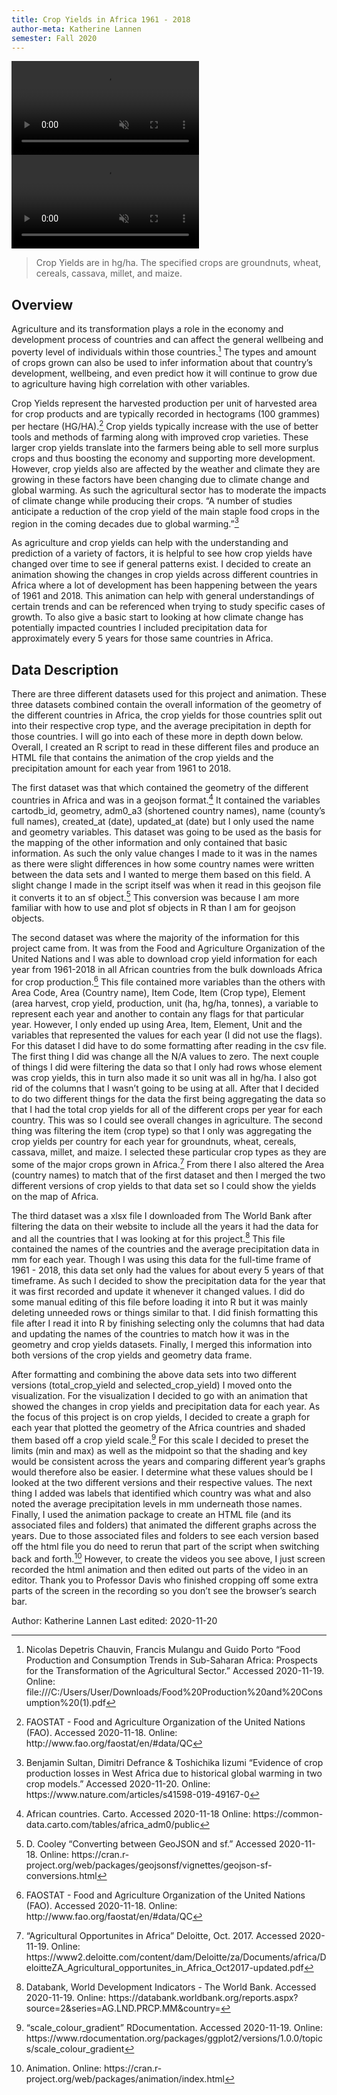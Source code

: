 ```yaml
---
title: Crop Yields in Africa 1961 - 2018
author-meta: Katherine Lannen
semester: Fall 2020
---
```


<!-- VIDEO ON LOOP: see styles.css for formatting -->
<div class="video-wrapper">
  <video class="video-4x4mw" controls preload="true" autoplay loop muted>
    <source src="https://drdavis.space/teaching/ds/sdd/media/2020/11/total_crop_yields_africa.mp4" type="video/mp4" >
  </video>
  <video class="video-4x4mw" controls preload="true" autoplay loop muted>
    <source src="https://drdavis.space/teaching/ds/sdd/media/2020/11/specified_crop_yields_africa.mp4" type="video/mp4" >
  </video>
</div>

> Crop Yields are in hg/ha. The specified crops are groundnuts, wheat, cereals, cassava, millet, and maize.

## Overview
Agriculture and its transformation plays a role in the economy and development process of countries and can affect the general wellbeing and poverty level of individuals
within those countries.[^agricultureinfo] The types and amount of crops grown can also be used to infer information about that country's development, wellbeing, and even
predict how it will continue to grow due to agriculture having high correlation with other variables.

Crop Yields represent the harvested production per unit of harvested area for crop products and are typically recorded in hectograms (100 grammes) per
hectare (HG/HA).[^cropyields] Crop yields typically increase with the use of better tools and methods of farming along with improved crop varieties. These larger crop
yields translate into the farmers being able to sell more surplus crops and thus boosting the economy and supporting more development. However, crop yields also are
affected by the weather and climate they are growing in these factors have been changing due to climate change and global warming. As such the agricultural sector has
to moderate the impacts of climate change while producing their crops. "A number of studies anticipate a reduction of the crop yield of the main staple food crops in
the region in the coming decades due to global warming."[^cropproduction]

As agriculture and crop yields can help with the understanding and prediction of a variety of factors, it is helpful to see how crop yields have changed over time to
see if general patterns exist. I decided to create an animation showing the changes in crop yields across different countries in Africa where a lot of development
has been happening between the years of 1961 and 2018. This animation can help with general understandings of certain trends and can be referenced when trying to study
specific cases of growth. To also give a basic start to looking at how climate change has potentially impacted countries I included precipitation data for approximately
every 5 years for those same countries in Africa.

## Data Description
There are three different datasets used for this project and animation. These three datasets combined contain the overall information of the geometry of the different
countries in Africa, the crop yields for those countries split out into their respective crop type, and the average precipitation in depth for those countries. I will
go into each of these more in depth down below. Overall, I created an R script to read in these different files and produce an HTML file that contains the animation of
the crop yields and the precipitation amount for each year from 1961 to 2018.

The first dataset was that which contained the geometry of the different countries in Africa and was in a geojson format.[^africamap] It contained the variables
cartodb_id, geometry, adm0_a3 (shortened country names), name (county's full names), created_at (date), updated_at (date) but I only used the name and geometry
variables. This dataset was going to be used as the basis for the mapping of the other information and only contained that basic information. As such the only value
changes I made to it was in the names as there were slight differences in how some country names were written between the data sets and I wanted to merge them based on
this field. A slight change I made in the script itself was when it read in this geojson file it converts it to an sf object.[^geojsontosf] This conversion was because
I am more familiar with how to use and plot sf objects in R than I am for geojson objects.

The second dataset was where the majority of the information for this project came from. It was from the Food and Agriculture Organization of the United Nations and I
was able to download crop yield information for each year from 1961-2018 in all African countries from the bulk downloads Africa for crop production.[^cropyields] This
file contained more variables than the others with Area Code, Area (Country name), Item Code, Item (Crop type), Element (area harvest, crop yield, production, unit
(ha, hg/ha, tonnes), a variable to represent each year and another to contain any flags for that particular year. However, I only ended up using Area, Item, Element,
Unit and the variables that represented the values for each year (I did not use the flags). For this dataset I did have to do some formatting after reading in the
csv file. The first thing I did was change all the N/A values to zero. The next couple of things I did were filtering the data so that I only had rows whose element
was crop yields, this in turn also made it so unit was all in hg/ha. I also got rid of the columns that I wasn't going to be using at all. After that I decided to do two  different things for the data the first being aggregating the data so that I had the total crop yields for all of the different crops per year for each country. This was
so I could see overall changes in agriculture. The second thing was filtering the item (crop type) so that I only was aggregating the crop yields per country for each
year for groundnuts, wheat, cereals, cassava, millet, and maize. I selected these particular crop types as they are some of the major crops grown in Africa.[^importantcrops]  From there I also altered the Area (country names) to match that of the first dataset and then I merged the two different versions of crop yields to that data set so
I could show the yields on the map of Africa.

The third dataset was a xlsx file I downloaded from The World Bank after filtering the data on their website to include all the years it had the data for and all the
countries that I was looking at for this project.[^precipitation] This file contained the names of the countries and the average precipitation data in mm for each year.
Though I was using this data for the full-time frame of 1961 - 2018, this data set only had the values for about every 5 years of that timeframe. As such I decided to
show the precipitation data for the year that it was first recorded and update it whenever it changed values. I did do some manual editing of this file before loading it
into R but it was mainly deleting unneeded rows or things similar to that. I did finish formatting this file after I read it into R by finishing selecting only the
columns that had data and updating the names of the countries to match how it was in the geometry and crop yields datasets. Finally, I merged this information into
both versions of the crop yields and geometry data frame.

After formatting and combining the above data sets into two different versions (total_crop_yield and selected_crop_yield) I moved onto the visualization. For the
visualization I decided to go with an animation that showed the changes in crop yields and precipitation data for each year. As the focus of this project is on crop
yields, I decided to create a graph for each year that plotted the geometry of the Africa countries and shaded them based off a crop yield scale.[^scalegradient] For
this scale I decided to preset the limits (min and max) as well as the midpoint so that the shading and key would be consistent across the years and comparing
different year's graphs would therefore also be easier. I determine what these values should be I looked at the two different versions and their respective values.
The next thing I added was labels that identified which country was what and also noted the average precipitation levels in mm underneath those names. Finally, I used
the animation package to create an HTML file (and its associated files and folders) that animated the different graphs across the years. Due to those associated
files and folders to see each version based off the html file you do need to rerun that part of the script when switching back and forth.[^animation] However, to
create the videos you see above, I just screen recorded the html animation and then edited out parts of the video in an editor. Thank you to Professor Davis who
finished cropping off some extra parts of the screen in the recording so you don't see the browser's search bar.

<div class="credit-line">
Author: Katherine Lannen
Last edited: 2020-11-20
</div>

[^africamap]: African countries. Carto. Accessed 2020-11-18 Online: https://common-data.carto.com/tables/africa_adm0/public
[^cropyields]: FAOSTAT - Food and Agriculture Organization of the United Nations (FAO). Accessed 2020-11-18. Online: http://www.fao.org/faostat/en/#data/QC
[^precipitation]: Databank, World Development Indicators - The World Bank. Accessed 2020-11-19. Online: https://databank.worldbank.org/reports.aspx?source=2&series=AG.LND.PRCP.MM&country=
[^importantcrops]: "Agricultural Opportunites in Africa" Deloitte, Oct. 2017. Accessed 2020-11-19. Online: https://www2.deloitte.com/content/dam/Deloitte/za/Documents/africa/DeloitteZA_Agricultural_opportunites_in_Africa_Oct2017-updated.pdf
[^rainfallinfo]: "Rainfall over the African continent from the 19th through the 21st century" doi: https://doi.org/10.1016/j.gloplacha.2017.12.014 Accessed
2020-11-19. Online: https://www.sciencedirect.com/science/article/pii/S0921818117302783
[^agricultureinfo]: Nicolas Depetris Chauvin, Francis Mulangu and Guido Porto "Food Production and Consumption Trends in Sub-Saharan Africa: Prospects for the 
Transformation of the Agricultural Sector." Accessed 2020-11-19. Online: file:///C:/Users/User/Downloads/Food%20Production%20and%20Consumption%20(1).pdf
[^cropproduction]: Benjamin Sultan, Dimitri Defrance & Toshichika Iizumi "Evidence of crop production losses in West Africa due to historical global warming in
two crop models." Accessed 2020-11-20. Online: https://www.nature.com/articles/s41598-019-49167-0
[^geojsontosf]: D. Cooley "Converting between GeoJSON and sf." Accessed 2020-11-18. Online: https://cran.r-project.org/web/packages/geojsonsf/vignettes/geojson-sf-conversions.html
[^scalegradient]: "scale_colour_gradient" RDocumentation. Accessed 2020-11-19. Online:
https://www.rdocumentation.org/packages/ggplot2/versions/1.0.0/topics/scale_colour_gradient
[^animation]: Animation. Online: https://cran.r-project.org/web/packages/animation/index.html
